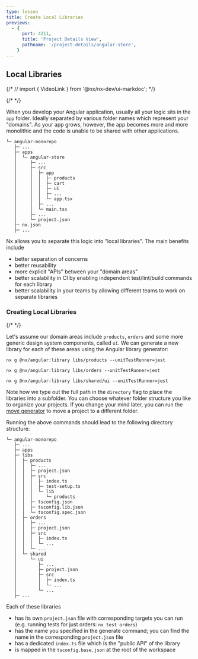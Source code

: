 ```yaml
---
type: lesson
title: Create Local Libraries
previews:
  - {
      port: 4211,
      title: 'Project Details View',
      pathname: '/project-details/angular-store',
    }
---
```


## Local Libraries

{/* // import { VideoLink } from '@nx/nx-dev/ui-markdoc'; */}

{/* <VideoLink link="https://youtu.be/ZzTP4bVJEnI?t=232"></VideoLink> */}

When you develop your Angular application, usually all your logic sits in the `app` folder. Ideally separated by various folder names which represent your "domains". As your app grows, however, the app becomes more and more monolithic and the code is unable to be shared with other applications.

```
└─ angular-monorepo
   ├─ ...
   ├─ apps
   │  └─ angular-store
   │     ├─ ...
   │     ├─ src
   │     │  ├─ app
   │     │  │  ├─ products
   │     │  │  ├─ cart
   │     │  │  ├─ ui
   │     │  │  ├─ ...
   │     │  │  └─ app.tsx
   │     │  ├─ ...
   │     │  └─ main.tsx
   │     ├─ ...
   │     └─ project.json
   ├─ nx.json
   ├─ ...
```

Nx allows you to separate this logic into "local libraries". The main benefits include

- better separation of concerns
- better reusability
- more explicit "APIs" between your "domain areas"
- better scalability in CI by enabling independent test/lint/build commands for each library
- better scalability in your teams by allowing different teams to work on separate libraries

### Creating Local Libraries

{/* <VideoLink link="https://youtu.be/ZzTP4bVJEnI?t=254"></VideoLink> */}

Let's assume our domain areas include `products`, `orders` and some more generic design system components, called `ui`. We can generate a new library for each of these areas using the Angular library generator:

```shell
nx g @nx/angular:library libs/products --unitTestRunner=jest
```

```shell
nx g @nx/angular:library libs/orders --unitTestRunner=jest
```

```shell
nx g @nx/angular:library libs/shared/ui --unitTestRunner=jest
```

Note how we type out the full path in the `directory` flag to place the libraries into a subfolder. You can choose whatever folder structure you like to organize your projects. If you change your mind later, you can run the [move generator](/nx-api/workspace/generators/move) to move a project to a different folder.

Running the above commands should lead to the following directory structure:

```
└─ angular-monorepo
   ├─ ...
   ├─ apps
   ├─ libs
   │  ├─ products
   │  │  ├─ ...
   │  │  ├─ project.json
   │  │  ├─ src
   │  │  │  ├─ index.ts
   │  │  │  ├─ test-setup.ts
   │  │  │  └─ lib
   │  │  │     └─ products
   │  │  ├─ tsconfig.json
   │  │  ├─ tsconfig.lib.json
   │  │  └─ tsconfig.spec.json
   │  ├─ orders
   │  │  ├─ ...
   │  │  ├─ project.json
   │  │  ├─ src
   │  │  │  ├─ index.ts
   │  │  │  └─ ...
   │  │  └─ ...
   │  └─ shared
   │     └─ ui
   │        ├─ ...
   │        ├─ project.json
   │        ├─ src
   │        │  ├─ index.ts
   │        │  └─ ...
   │        └─ ...
   ├─ ...
```

Each of these libraries

- has its own `project.json` file with corresponding targets you can run (e.g. running tests for just orders: `nx test orders`)
- has the name you specified in the generate command; you can find the name in the corresponding `project.json` file
- has a dedicated `index.ts` file which is the "public API" of the library
- is mapped in the `tsconfig.base.json` at the root of the workspace
